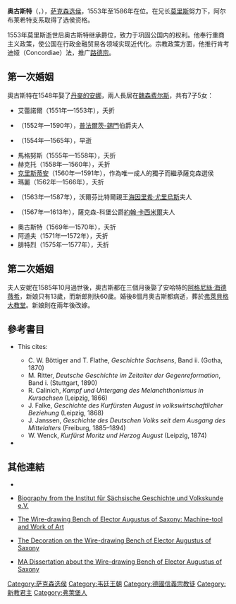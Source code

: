 {{Infobox royalty
| name        = 奧古斯特
| image       = Lucas Cranach d. J. 004.jpg
| image_size  = 180px
| succession  = 薩克森選侯
| reign       = 1553年7月9日 — 1586年2月11日
| predecessor = [[莫里茨_(萨克森)|莫里斯]]
| successor   = [[克里斯蒂安一世_(薩克森)|克里斯蒂安一世]]
| birth_date  = 1526年7月31日
| birth_place = [[弗赖贝格_(萨克森)|弗賴貝格]]
| death_date  = {{death date and age|1586|2|11|1526|7|31|df=y}}
| death_place = [[德勒斯登|德勒斯登]]
| house       = [[韋廷王朝|韋廷王朝]]
| father      = [[亨利四世_(薩克森公爵)|薩克森公爵亨利四世]]
| mother      = [[梅克倫堡的卡塔里娜|梅克倫堡的卡塔里娜]]
| religion    = [[信義宗|信義宗]]
| signature   = Signatur August (Sachsen).PNG
}}

'''奥古斯特'''（{{lang-de|August}}，{{bd|1526年|6月31日|1586年|2月11日}}），[[薩克森選侯國|萨克森选侯]]，1553年至1586年在位。在兄长[[莫里茨_(萨克森)|莫里斯]]努力下，阿尔布莱希特支系取得了选侯资格。

1553年莫里斯逝世后奥古斯特继承爵位，致力于巩固公国内的权利。他奉行重商主义政策，使公国在行政金融贸易各领域实现近代化。宗教政策方面，他推行肯考迪娅（Concordiae）法，推广[[路德宗|路德宗]]。

== 第一次婚姻 ==
奧古斯特在1548年娶了[[丹麥的安娜_(1532年－1585年)|丹麥的安娜]]，兩人長居在[[魏森费尔斯|魏森费尔斯]]，共有7子5女：

* 艾蕾諾爾（1551年—1553年），夭折
* {{le|薩克森的伊莉莎白 (1552-1590)|Elisabeth of Saxony|伊莉莎白}}（1552年—1590年），[[普法爾茨-錫門|普法爾茨-錫門]]伯爵夫人
* {{link-de|薩克森的亞歷山大|Alexander von Sachsen|亞歷山大}}（1554年—1565年），早逝
* 馬格努斯（1555年—1558年），夭折
* 赫克托（1558年—1560年），夭折
* [[克里斯蒂安一世_(薩克森)|克里斯蒂安]]（1560年—1591年），作為唯一成人的獨子而繼承薩克森選侯
* 瑪麗（1562年—1566年），夭折
* {{le|薩克森的多蘿西亞 (1563-1587)|Dorothea of Saxony|多蘿西亞}}（1563年—1587年），沃爾芬比特爾親王[[海因里希·尤里烏斯_(布倫瑞克-沃爾芬比特爾)|海因里希·尤里烏斯]]夫人
* {{le|薩克森的安娜 (1567-1613)|Anna of Saxony (1567–1613)|安娜}}（1567年—1613年），薩克森-科堡公爵[[約翰·卡西米爾_(薩克森-科堡)|約翰·卡西米爾]]夫人
* 奧古斯特（1569年—1570年），夭折
* 阿道夫（1571年—1572年），夭折
* 腓特烈（1575年—1577年），夭折

== 第二次婚姻 ==
夫人安妮在1585年10月過世後，奧古斯都在三個月後娶了安哈特的[[安哈特的阿格尼絲·海德薇希|阿格尼絲·海德薇希]]，新娘只有13歲，而新郎則快60歲。婚後8個月奧古斯都病逝，葬於[[弗賴貝格_(薩克森)|弗萊貝格]][[大教堂|大教堂]]。新娘則在兩年後改嫁。

== 參考書目 ==
* {{EB1911|wstitle = Augustus I.| volume=2 |pages=914–915}} This cites:
** C. W. Böttiger and T. Flathe, ''Geschichte Sachsens'', Band ii. (Gotha, 1870)
** M. Ritter, ''Deutsche Geschichte im Zeitalter der Gegenreformation'', Band i. (Stuttgart, 1890)
** R. Calinich, ''Kampf und Untergang des Melanchthonismus in Kursachsen'' (Leipzig, 1866)
** J. Falke, ''Geschichte des Kurfürsten August in volkswirtschaftlicher Beziehung'' (Leipzig, 1868)
** J. Janssen, ''Geschichte des Deutschen Volks seit dem Ausgang des Mittelalters'' (Freiburg, 1885–1894)
** W. Wenck, ''Kurfürst Moritz und Herzog August'' (Leipzig, 1874)
* {{cite book |first=Hans-Joachim |last=Böttcher |title=Elisabeth von Sachsen und Johann Kasimir von der Pfalz: Ein Ehe- und Religionskonflikt |trans-title=Elisabeth of Saxony and John Casimir of the Palatinate: A Marital and Religious Conflict |publisher=Dresdner Buchverlag |location=Dresden |date=2018 |isbn=9783946906063 |language=de}}

== 其他連結 ==
{{Commons category|Augustus I, Elector of Saxony}}
* {{BBKL|a/august_k_v_s|band=1|autor=Friedrich Wilhelm Bautz|artikel=August, Kurfürst von Sachsen|spalte=268}}
* {{de icon}} [https://web.archive.org/web/20070313211357/http://isgv.serveftp.org/SAEBI/artikel.php?SNR=275%23 Biography from the Institut für Sächsische Geschichte und Volkskunde e.V.]
* {{en icon}} [http://musee-renaissance.fr/sites/musee-renaissance.fr/files/complement/bancdorfevre/index.html The Wire-drawing Bench of Elector Augustus of Saxony: Machine-tool and Work of Art] {{Wayback|url=http://musee-renaissance.fr/sites/musee-renaissance.fr/files/complement/bancdorfevre/index.html |date=20200609112537 }}
* {{en icon}} [http://renaissanceutterances.blogspot.co.uk/2014/05/the-decoration-on-augusts-wire-drawing.html The Decoration on the Wire-drawing Bench of Elector Augustus of Saxony] {{Wayback|url=http://renaissanceutterances.blogspot.co.uk/2014/05/the-decoration-on-augusts-wire-drawing.html |date=20160304104013 }}
* {{en icon}} [https://www.academia.edu/8266627/BETWEEN_THE_LANDSCAPE_AND_THE_ELECTOR_The_Wire_Drawing_Bench_of_August_I_of_Saxony MA Dissertation about the Wire-drawing Bench of Elector Augustus of Saxony] {{Wayback|url=https://www.academia.edu/8266627/BETWEEN_THE_LANDSCAPE_AND_THE_ELECTOR_The_Wire_Drawing_Bench_of_August_I_of_Saxony |date=20220422070516 }}
{{commonscat|Augustus I, Elector of Saxony}}

{{s-start}}
{{s-hou|[[韋廷王朝|韋廷王朝]]|1526年|7月31日|1586年|2月11日}}
{{s-bef|before=[[莫里茨_(萨克森)|莫里斯]]}}
{{s-ttl|title=[[薩克森公爵|薩克森公爵]]|years=1553年–1586年}}
{{s-aft|after=[[克里斯蒂安一世_(薩克森)|克里斯蒂安]]}}
{{s-end}}

{{Authority control}}
[[Category:萨克森选侯|Category:萨克森选侯]]
[[Category:韦廷王朝|Category:韦廷王朝]]
[[Category:德國信義宗教徒|Category:德國信義宗教徒]]
[[Category:新教君主|Category:新教君主]]
[[Category:弗萊堡人|Category:弗萊堡人]]